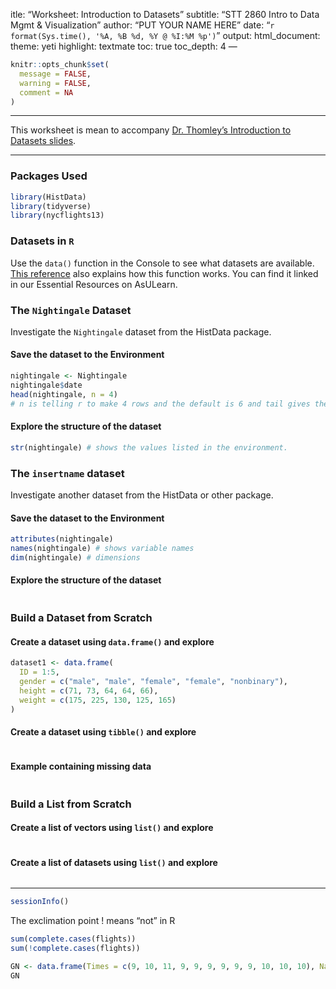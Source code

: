itle: "Worksheet: Introduction to Datasets"
subtitle: "STT 2860 Intro to Data Mgmt & Visualization" 
author: "PUT YOUR NAME HERE"
date: "`r format(Sys.time(), '%A, %B %d, %Y @ %I:%M %p')`"
output: 
  html_document: 
    theme: yeti
    highlight: textmate
    toc: true
    toc_depth: 4 
---

```r
knitr::opts_chunk$set(
  message = FALSE,
  warning = FALSE,
  comment = NA
)
```

***

This worksheet is mean to accompany [Dr. Thomley's Introduction to Datasets slides](https://stat-jet-asu.github.io/Slides/STT2860/IntroToDatasets.html#1).

***

### Packages Used

```r
library(HistData)
library(tidyverse)
library(nycflights13)
```


### Datasets in `R`

Use the `data()` function in the Console to see what datasets are available. [This reference](https://rstats101.com/built-in-datasets-in-r/) also explains how this function works. You can find it linked in our Essential Resources on AsULearn.


### The `Nightingale` Dataset

Investigate the `Nightingale` dataset from the HistData package.

#### Save the dataset to the Environment

```r
nightingale <- Nightingale
nightingale$date
head(nightingale, n = 4) 
# n is telling r to make 4 rows and the default is 6 and tail gives the bottom six rows.
```

#### Explore the structure of the dataset

```r
str(nightingale) # shows the values listed in the environment.
```


### The `insertname` dataset

Investigate another dataset from the HistData or other package.

#### Save the dataset to the Environment

```r
attributes(nightingale) 
names(nightingale) # shows variable names
dim(nightingale) # dimensions
```

#### Explore the structure of the dataset

```r

```


### Build a Dataset from Scratch

#### Create a dataset using `data.frame()` and explore

```r
dataset1 <- data.frame(
  ID = 1:5,
  gender = c("male", "male", "female", "female", "nonbinary"),
  height = c(71, 73, 64, 64, 66),
  weight = c(175, 225, 130, 125, 165)
)
```

#### Create a dataset using `tibble()` and explore

```r

```

#### Example containing missing data

```r

```


### Build a List from Scratch

#### Create a list of vectors using `list()` and explore 

```r

```

#### Create a list of datasets using `list()` and explore

```r

```


***
```r
sessionInfo()
```
The exclimation point ! means "not" in R
```r
sum(complete.cases(flights))
sum(!complete.cases(flights))
```

```r
GN <- data.frame(Times = c(9, 10, 11, 9, 9, 9, 9, 9, 9, 10, 10, 10), Names = c("Jeff", "George", "L", "Q", "W", "E", "R", "T", "Y", "U", "I", "O"))
GN
```

